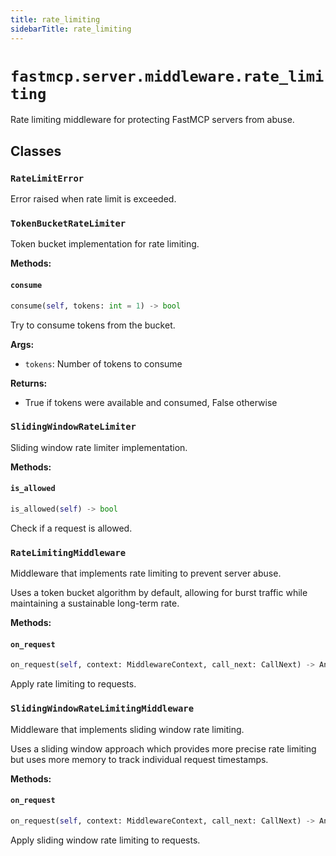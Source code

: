 ---
title: rate_limiting
sidebarTitle: rate_limiting
---

# `fastmcp.server.middleware.rate_limiting`


Rate limiting middleware for protecting FastMCP servers from abuse.

## Classes

### `RateLimitError` <sup><a href="https://github.com/jlowin/fastmcp/blob/main/src/fastmcp/server/middleware/rate_limiting.py#L15" target="_blank"><Icon icon="github" style="width: 14px; height: 14px;" /></a></sup>


Error raised when rate limit is exceeded.


### `TokenBucketRateLimiter` <sup><a href="https://github.com/jlowin/fastmcp/blob/main/src/fastmcp/server/middleware/rate_limiting.py#L22" target="_blank"><Icon icon="github" style="width: 14px; height: 14px;" /></a></sup>


Token bucket implementation for rate limiting.


**Methods:**

#### `consume` <sup><a href="https://github.com/jlowin/fastmcp/blob/main/src/fastmcp/server/middleware/rate_limiting.py#L38" target="_blank"><Icon icon="github" style="width: 14px; height: 14px;" /></a></sup>

```python
consume(self, tokens: int = 1) -> bool
```

Try to consume tokens from the bucket.

**Args:**
- `tokens`: Number of tokens to consume

**Returns:**
- True if tokens were available and consumed, False otherwise


### `SlidingWindowRateLimiter` <sup><a href="https://github.com/jlowin/fastmcp/blob/main/src/fastmcp/server/middleware/rate_limiting.py#L61" target="_blank"><Icon icon="github" style="width: 14px; height: 14px;" /></a></sup>


Sliding window rate limiter implementation.


**Methods:**

#### `is_allowed` <sup><a href="https://github.com/jlowin/fastmcp/blob/main/src/fastmcp/server/middleware/rate_limiting.py#L76" target="_blank"><Icon icon="github" style="width: 14px; height: 14px;" /></a></sup>

```python
is_allowed(self) -> bool
```

Check if a request is allowed.


### `RateLimitingMiddleware` <sup><a href="https://github.com/jlowin/fastmcp/blob/main/src/fastmcp/server/middleware/rate_limiting.py#L92" target="_blank"><Icon icon="github" style="width: 14px; height: 14px;" /></a></sup>


Middleware that implements rate limiting to prevent server abuse.

Uses a token bucket algorithm by default, allowing for burst traffic
while maintaining a sustainable long-term rate.


**Methods:**

#### `on_request` <sup><a href="https://github.com/jlowin/fastmcp/blob/main/src/fastmcp/server/middleware/rate_limiting.py#L152" target="_blank"><Icon icon="github" style="width: 14px; height: 14px;" /></a></sup>

```python
on_request(self, context: MiddlewareContext, call_next: CallNext) -> Any
```

Apply rate limiting to requests.


### `SlidingWindowRateLimitingMiddleware` <sup><a href="https://github.com/jlowin/fastmcp/blob/main/src/fastmcp/server/middleware/rate_limiting.py#L170" target="_blank"><Icon icon="github" style="width: 14px; height: 14px;" /></a></sup>


Middleware that implements sliding window rate limiting.

Uses a sliding window approach which provides more precise rate limiting
but uses more memory to track individual request timestamps.


**Methods:**

#### `on_request` <sup><a href="https://github.com/jlowin/fastmcp/blob/main/src/fastmcp/server/middleware/rate_limiting.py#L219" target="_blank"><Icon icon="github" style="width: 14px; height: 14px;" /></a></sup>

```python
on_request(self, context: MiddlewareContext, call_next: CallNext) -> Any
```

Apply sliding window rate limiting to requests.

